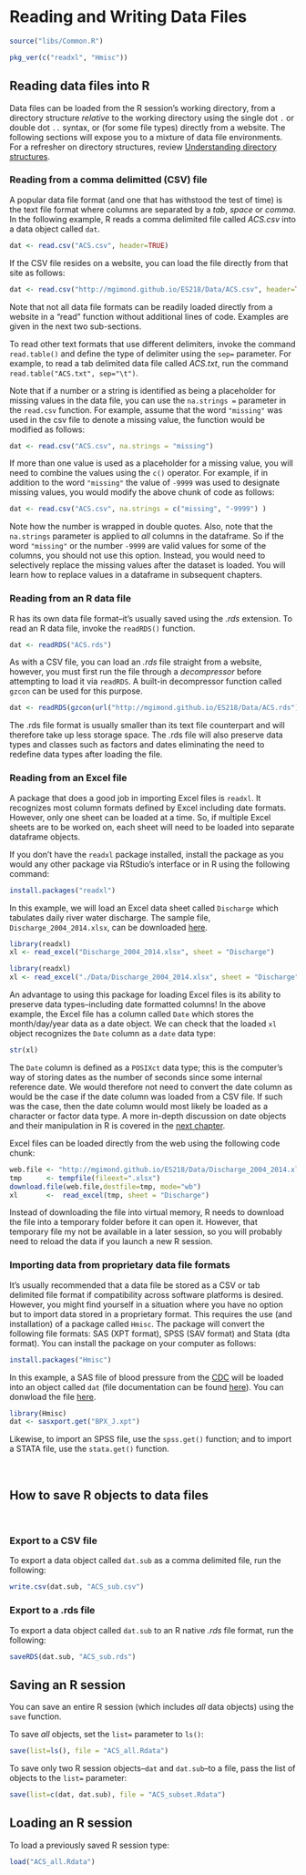 # Reading and Writing Data Files

```r
source("libs/Common.R")
```


```r
pkg_ver(c("readxl", "Hmisc")) 
```


## Reading data files into R

Data files can be loaded from the R session's working directory, from a directory structure *relative* to the working directory using the single dot `.` or double dot `..` syntax, or (for some file types) directly from a website. The following sections will expose you to a mixture of data file environments. For a refresher on directory structures, review [Understanding directory structures](The_R_environment.html#understanding-directory-structures).

### Reading from a comma delimitted (CSV) file
A popular data file format (and one that has withstood the test of time) is the text file format where columns are separated by a *tab*, *space* or *comma*. In the following example, R reads a comma delimited file called *ACS.csv* into a data object called `dat`. 

```r
dat <- read.csv("ACS.csv", header=TRUE)
```

If the CSV file resides on a website, you can load the file directly from that site as follows:

```r
dat <- read.csv("http://mgimond.github.io/ES218/Data/ACS.csv", header=TRUE)
```

Note that not all data file formats can be readily loaded directly from a website in a "read" function without additional lines of code. Examples are given in the next two sub-sections.

To read other text formats that use different delimiters, invoke the command `read.table()` and define the type of delimiter using the `sep=` parameter. For example, to read a tab delimited data file called *ACS.txt*, run the command `read.table("ACS.txt", sep="\t")`.

Note that if a number or a string is identified as being a placeholder for missing values in the data file, you can use the `na.strings =` parameter in the `read.csv` function. For example, assume that the word `"missing"` was used in the csv file to denote a missing value, the function would be modified as follows:

```r
dat <- read.csv("ACS.csv", na.strings = "missing")
```

If more than one value is used as a placeholder for a missing value, you will need to combine the values using the `c()` operator. For example, if in addition to the word `"missing"` the value of `-9999` was used to designate missing values, you would modify the above chunk of code as follows:

```r
dat <- read.csv("ACS.csv", na.strings = c("missing", "-9999") )
```

Note how the number is wrapped in double quotes. Also, note that the `na.strings` parameter is applied to *all* columns in the dataframe. So if the word `"missing"` or the number `-9999` are valid values for some of the columns, you should not use this option. Instead, you would need to selectively replace the missing values after the dataset is loaded. You will learn how to replace values in a dataframe in subsequent chapters.


### Reading from an R data file

R has its own data file format--it's usually saved using the *.rds* extension. To read an R data file, invoke the `readRDS()` function.

```r
dat <- readRDS("ACS.rds")
```

As with a CSV file, you can load an *.rds* file straight from a website, however, you must first run the file through a *decompressor* before attempting to load it via `readRDS`. A built-in decompressor function called `gzcon` can be used for this purpose.

```r
dat <- readRDS(gzcon(url("http://mgimond.github.io/ES218/Data/ACS.rds")))
```

The .rds file format is usually smaller than its text file counterpart and will therefore take up less storage space. The .rds file will also preserve data types and classes such as factors and dates eliminating the need to redefine data types after loading the file.

### Reading from an Excel file

A package that does a good job in importing Excel files is `readxl`. It recognizes most column formats defined by Excel including date formats. However, only one sheet can be loaded at a time. So, if multiple Excel sheets are to be worked on, each sheet will need to be loaded into separate dataframe objects.

If you don't have the `readxl` package installed, install the package as you would any other package via RStudio's interface or in R using the following command:

```r
install.packages("readxl")
```

In this example, we will load an Excel data sheet called `Discharge` which tabulates daily river water discharge. The sample file, `Discharge_2004_2014.xlsx`, can be downloaded [here](http://mgimond.github.io/ES218/Data/Discharge_2004_2014.xlsx).

```r
library(readxl)
xl <- read_excel("Discharge_2004_2014.xlsx", sheet = "Discharge")
```

```r
library(readxl)
xl <- read_excel("./Data/Discharge_2004_2014.xlsx", sheet = "Discharge")
```

An advantage to using this package for loading Excel files is its ability to preserve data types--including date formatted columns! In the above example, the Excel file has a column called `Date` which stores the month/day/year data as a date object. We can check that the loaded `xl` object recognizes the `Date` column as a `date` data type:

```r
str(xl)
```

The `Date` column is defined as a `POSIXct` data type; this is the computer's way of storing dates as the number of seconds since some internal reference date. We would therefore not need to convert the date column as would be the case if the date column was loaded from a CSV file. If such was the case, then the date column would most likely be loaded as a character or factor data type. A more in-depth discussion on date objects and their manipulation in R is covered in the [next chapter](date_objects.html).

Excel files can be loaded directly from the web using the following code chunk:

```r
web.file <- "http://mgimond.github.io/ES218/Data/Discharge_2004_2014.xlsx"
tmp      <- tempfile(fileext=".xlsx")
download.file(web.file,destfile=tmp, mode="wb")
xl       <-  read_excel(tmp, sheet = "Discharge")

```

Instead of downloading the file into virtual memory, R needs to download the file into a temporary folder before it can open it. However, that temporary file my not be available in a later session, so you will probably need to reload the data if you launch a new R session.

### Importing data from proprietary data file formats

It's usually recommended that a data file be stored as a CSV or tab delimited file format if compatibility across software platforms is desired. However, you might find yourself in a situation where you have no option but to import data stored in a proprietary format. This requires the use (and installation) of a package called `Hmisc`. The package will convert the following file formats: SAS (XPT format), SPSS (SAV format) and Stata (dta format). You can install the package on your computer as follows:

```r
install.packages("Hmisc")
```

In this example, a SAS file of blood pressure from the [CDC](http://www.cdc.gov/nchs/nhanes.htm) will be loaded into an object called `dat` (file documentation can be found [here](https://wwwn.cdc.gov/Nchs/Nhanes/2017-2018/BPXO_J.htm)). You can donwload the file [here](http://mgimond.github.io/ES218/Data/BPX_J.XPT).

```r
library(Hmisc)
dat <- sasxport.get("BPX_J.xpt")
```

Likewise, to import an SPSS file, use the `spss.get()` function; and to import a STATA file, use the `stata.get()` function.

&nbsp;&nbsp;

## How to save R objects to data files
&nbsp;&nbsp;

### Export to a CSV file

To export a data object called `dat.sub` as a comma delimited file, run the following:

```r
write.csv(dat.sub, "ACS_sub.csv")
```

### Export to a .rds file

To export a data object called `dat.sub` to an R native *.rds* file format, run the following:

```r
saveRDS(dat.sub, "ACS_sub.rds")
```

## Saving an R session

You can save an entire R session (which includes *all* data objects) using the `save` function.

To save *all* objects, set the `list=` parameter to `ls()`:

```r
save(list=ls(), file = "ACS_all.Rdata")
```

To save only two R session objects--`dat` and `dat.sub`--to a file, pass the list of objects to the `list=` parameter:

```r
save(list=c(dat, dat.sub), file = "ACS_subset.Rdata")
```

## Loading an R session

To load a previously saved R session type:

```r
load("ACS_all.Rdata")
```

